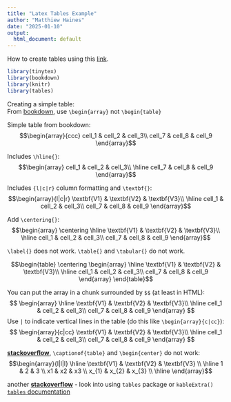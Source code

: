 ```yaml
---
title: "Latex Tables Example"
author: "Matthiew Haines"
date: "2025-01-10"
output:
  html_document: default
---
```


How to create tables using this [link](https://www.overleaf.com/learn/latex/Tables#Creating_a_simple_table_in_LaTeX).

```r
library(tinytex)
library(bookdown)
library(knitr)
library(tables)
```

Creating a simple table:\
From [bookdown](https://bookdown.org/yihui/bookdown/markdown-syntax.html#), use `\begin{array}` not `\begin{table}`

Simple table from bookdown: $$\begin{array}{ccc}
cell_1 & cell_2 & cell_3\\
cell_7 & cell_8 & cell_9
\end{array}$$

Includes `\hline{}`: $$\begin{array}
cell_1 & cell_2 & cell_3\\
\hline
cell_7 & cell_8 & cell_9
\end{array}$$

Includes `{l|c|r}` column formatting and `\textbf{}`: $$\begin{array}{l|c|r}
  \textbf{V1} & \textbf{V2} & \textbf{V3}\\
  \hline
cell_1 & cell_2 & cell_3\\
cell_7 & cell_8 & cell_9
\end{array}$$

Add `\centering{}`: $$\begin{array}
\centering
\hline
\textbf{V1} & \textbf{V2} & \textbf{V3}\\
\hline
cell_1 & cell_2 & cell_3\\
cell_7 & cell_8 & cell_9
\end{array}$$

`\label{}` does not work. `\table{}` and `\tabular{}` do not work.

$$\begin{table}
\centering
\begin{array}
\hline
\textbf{V1} & \textbf{V2} & \textbf{V3}\\
\hline
cell_1 & cell_2 & cell_3\\
cell_7 & cell_8 & cell_9
\end{array}
\end{table}$$

You can put the array in a chunk surrounded by `$$` (at least in HTML): 
$$
\begin{array}
\hline
\textbf{V1} & \textbf{V2} & \textbf{V3}\\
\hline
cell_1 & cell_2 & cell_3\\
cell_7 & cell_8 & cell_9
\end{array}
$$
Use `|` to indicate vertical lines in the table (do this like `\begin{array}{c|cc}`):
$$
\begin{array}{c|cc}
\textbf{V1} & \textbf{V2} & \textbf{V3}\\
\hline
cell_1 & cell_2 & cell_3\\
cell_7 & cell_8 & cell_9
\end{array}
$$

**[stackoverflow](https://stackoverflow.com/questions/58381667/how-to-setup-tables-in-rmarkdown-using-tabular)**, `\captionof{table}` and `\begin{center}` do not work:
$$\begin{array}{l|l|l}
\hline
\textbf{V1} & \textbf{V2} & \textbf{V3} \\
\hline
1 & 2 & 3 \\
x1 & x2 & x3 \\
x_{1} & x_{2} & x_{3} \\
\hline
\end{array}$$

another [**stackoverflow**](https://stackoverflow.com/questions/47319910/make-table-in-r-markdown-using-tabular-and-booktabs?rq=3) - look into using `tables` package or `kableExtra()`
[`tables` documentation](https://dmurdoch.github.io/tables/)
